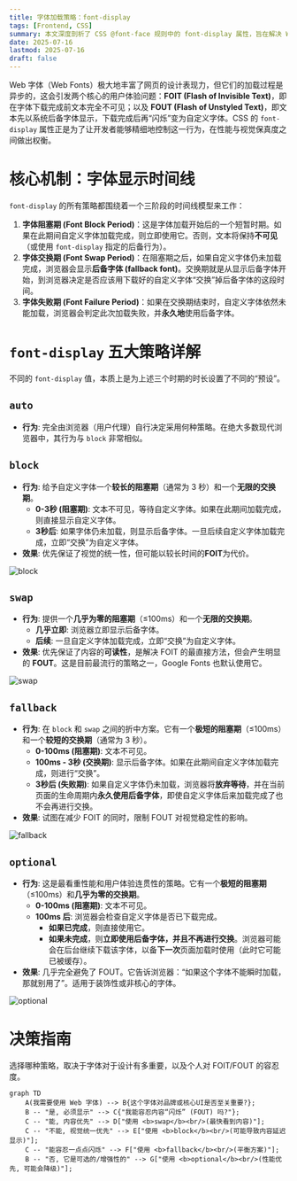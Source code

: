```yaml
---
title: 字体加载策略：font-display
tags: [Frontend, CSS]
summary: 本文深度剖析了 CSS @font-face 规则中的 font-display 属性，旨在解决 Web 字体加载过程中的 FOIT（不可见文本闪烁）和 FOUT（无样式文本闪烁）问题。
date: 2025-07-16
lastmod: 2025-07-16
draft: false
---
```

Web 字体（Web Fonts）极大地丰富了网页的设计表现力，但它们的加载过程是异步的，这会引发两个核心的用户体验问题：**FOIT (Flash of Invisible Text)**，即在字体下载完成前文本完全不可见；以及 **FOUT (Flash of Unstyled Text)**，即文本先以系统后备字体显示，下载完成后再“闪烁”变为自定义字体。CSS 的 `font-display` 属性正是为了让开发者能够精细地控制这一行为，在性能与视觉保真度之间做出权衡。

# 核心机制：字体显示时间线

`font-display` 的所有策略都围绕着一个三阶段的时间线模型来工作：

1. **字体阻塞期 (Font Block Period)**：这是字体加载开始后的一个短暂时期。如果在此期间自定义字体加载完成，则立即使用它。否则，文本将保持**不可见**（或使用 `font-display` 指定的后备行为）。
2. **字体交换期 (Font Swap Period)**：在阻塞期之后，如果自定义字体仍未加载完成，浏览器会显示**后备字体 (fallback font)**。交换期就是从显示后备字体开始，到浏览器决定是否应该用下载好的自定义字体“交换”掉后备字体的这段时间。
3. **字体失败期 (Font Failure Period)**：如果在交换期结束时，自定义字体依然未能加载，浏览器会判定此次加载失败，并**永久地**使用后备字体。

# `font-display` 五大策略详解

不同的 `font-display` 值，本质上是为上述三个时期的时长设置了不同的“预设”。

## `auto`

- **行为**: 完全由浏览器（用户代理）自行决定采用何种策略。在绝大多数现代浏览器中，其行为与 `block` 非常相似。

## `block`

- **行为**: 给予自定义字体一个**较长的阻塞期**（通常为 3 秒）和一个**无限的交换期**。
    - **0-3秒 (阻塞期)**: 文本不可见，等待自定义字体。如果在此期间加载完成，则直接显示自定义字体。
    - **3秒后**: 如果字体仍未加载，则显示后备字体。一旦后续自定义字体加载完成，立即“交换”为自定义字体。
- **效果**: 优先保证了视觉的统一性，但可能以较长时间的**FOIT**为代价。

![block](/static/images/font-loading-strategy-font-display/block.png)

## `swap`

- **行为**: 提供一个**几乎为零的阻塞期**（≤100ms）和一个**无限的交换期**。
    - **几乎立即**: 浏览器立即显示后备字体。
    - **后续**: 一旦自定义字体加载完成，立即“交换”为自定义字体。
- **效果**: 优先保证了内容的**可读性**，是解决 FOIT 的最直接方法，但会产生明显的 **FOUT**。这是目前最流行的策略之一，Google Fonts 也默认使用它。

![swap](/static/images/font-loading-strategy-font-display/swap.png)

## `fallback`

- **行为**: 在 `block` 和 `swap` 之间的折中方案。它有一个**极短的阻塞期**（≤100ms）和一个**较短的交换期**（通常为 3 秒）。
    - **0-100ms (阻塞期)**: 文本不可见。
    - **100ms - 3秒 (交换期)**: 显示后备字体。如果在此期间自定义字体加载完成，则进行“交换”。
    - **3秒后 (失败期)**: 如果自定义字体仍未加载，浏览器将**放弃等待**，并在当前页面的生命周期内**永久使用后备字体**，即使自定义字体后来加载完成了也不会再进行交换。
- **效果**: 试图在减少 FOIT 的同时，限制 FOUT 对视觉稳定性的影响。

![fallback](/static/images/font-loading-strategy-font-display/fallback.png)

## `optional`

- **行为**: 这是最看重性能和用户体验连贯性的策略。它有一个**极短的阻塞期**（≤100ms）和**几乎为零的交换期**。
    - **0-100ms (阻塞期)**: 文本不可见。
    - **100ms 后**: 浏览器会检查自定义字体是否已下载完成。
        - **如果已完成**，则直接使用它。
        - **如果未完成**，则**立即使用后备字体，并且不再进行交换**。浏览器可能会在后台继续下载该字体，以备**下一次**页面加载时使用（此时它可能已被缓存）。
- **效果**: 几乎完全避免了 FOUT。它告诉浏览器：“如果这个字体不能瞬时加载，那就别用了”。适用于装饰性或非核心的字体。

![optional](/static/images/font-loading-strategy-font-display/optional.png)

# 决策指南

选择哪种策略，取决于字体对于设计有多重要，以及个人对 FOIT/FOUT 的容忍度。

```mermaid
graph TD
    A(我需要使用 Web 字体) --> B{这个字体对品牌或核心UI是否至关重要?};
    B -- "是, 必须显示" --> C{"我能容忍内容“闪烁” (FOUT) 吗?"};
    C -- "能, 内容优先" --> D["使用 <b>swap</b><br/>(最快看到内容)"];
    C -- "不能, 视觉统一优先" --> E["使用 <b>block</b><br/>(可能导致内容延迟显示)"];
    C -- "能容忍一点点闪烁" --> F["使用 <b>fallback</b><br/>(平衡方案)"];
    B -- "否, 它是可选的/增强性的" --> G["使用 <b>optional</b><br/>(性能优先, 可能会降级)"];
```